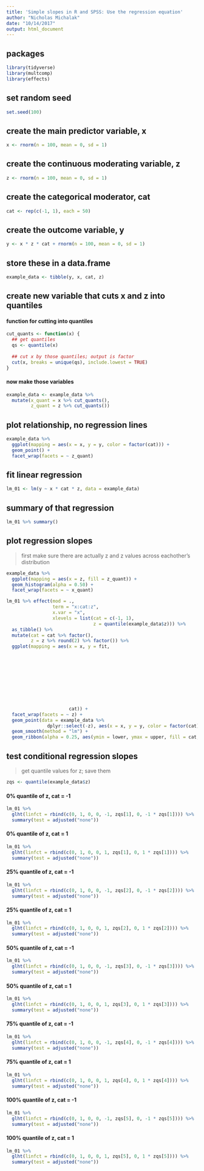 ```yaml
---
title: 'Simple slopes in R and SPSS: Use the regression equation'
author: "Nicholas Michalak"
date: "10/14/2017"
output: html_document
---
```


## packages

```r

library(tidyverse)
library(multcomp)
library(effects)

```

## set random seed

```r

set.seed(100)

```

## create the main predictor variable, x

```r

x <- rnorm(n = 100, mean = 0, sd = 1)

```

## create the continuous moderating variable, z

```r

z <- rnorm(n = 100, mean = 0, sd = 1) 

```

## create the categorical moderator, cat

```r

cat <- rep(c(-1, 1), each = 50)

```

## create the outcome variable, y

```r

y <- x * z * cat + rnorm(n = 100, mean = 0, sd = 1)

```

## store these in a data.frame

```r

example_data <- tibble(y, x, cat, z)

```

## create new variable that cuts x and z into quantiles

#### function for cutting into quantiles

```r

cut_quants <- function(x) {
  ## get quantiles
  qs <- quantile(x)
  
  ## cut x by those quantiles; output is factor
  cut(x, breaks = unique(qs), include.lowest = TRUE)
}

```

#### now make those variables

```r

example_data <- example_data %>% 
  mutate(x_quant = x %>% cut_quants(),
         z_quant = z %>% cut_quants())

```

## plot relationship, no regression lines

```r

example_data %>% 
  ggplot(mapping = aes(x = x, y = y, color = factor(cat))) +
  geom_point() +
  facet_wrap(facets = ~ z_quant)

```

## fit linear regression

```r

lm_01 <- lm(y ~ x * cat * z, data = example_data)

```

## summary of that regression

```r

lm_01 %>% summary()

```

## plot regression slopes
> first make sure there are actually z and z values across eachother's distribution

```r

example_data %>% 
  ggplot(mapping = aes(x = z, fill = z_quant)) +
  geom_histogram(alpha = 0.50) +
  facet_wrap(facets = ~ x_quant)

```


```r

lm_01 %>% effect(mod = .,
                 term = "x:cat:z",
                 x.var = "x",
                 xlevels = list(cat = c(-1, 1),
                                z = quantile(example_data$z))) %>% 
  as_tibble() %>% 
  mutate(cat = cat %>% factor(),
         z = z %>% round(2) %>% factor()) %>% 
  ggplot(mapping = aes(x = x, y = fit, 
                       
                       
                       
                       
                       
                       
                       
                       
                       
                       
                       cat)) +
  facet_wrap(facets = ~ z) +
  geom_point(data = example_data %>%
               dplyr::select(-z), aes(x = x, y = y, color = factor(cat))) +
  geom_smooth(method = "lm") +
  geom_ribbon(alpha = 0.25, aes(ymin = lower, ymax = upper, fill = cat, color = NULL))

```

## test conditional regression slopes
> get quantile values for z; save them

```r

zqs <- quantile(example_data$z)

```

#### 0% quantile of z, cat = -1

```r

lm_01 %>%
  glht(linfct = rbind(c(0, 1, 0, 0, -1, zqs[1], 0, -1 * zqs[1]))) %>% 
  summary(test = adjusted("none"))

```

#### 0% quantile of z, cat = 1

```r

lm_01 %>%
  glht(linfct = rbind(c(0, 1, 0, 0, 1, zqs[1], 0, 1 * zqs[1]))) %>% 
  summary(test = adjusted("none"))

```

#### 25% quantile of z, cat = -1

```r

lm_01 %>%
  glht(linfct = rbind(c(0, 1, 0, 0, -1, zqs[2], 0, -1 * zqs[2]))) %>% 
  summary(test = adjusted("none"))

```

#### 25% quantile of z, cat = 1

```r

lm_01 %>%
  glht(linfct = rbind(c(0, 1, 0, 0, 1, zqs[2], 0, 1 * zqs[2]))) %>% 
  summary(test = adjusted("none"))

```

#### 50% quantile of z, cat = -1

```r

lm_01 %>%
  glht(linfct = rbind(c(0, 1, 0, 0, -1, zqs[3], 0, -1 * zqs[3]))) %>% 
  summary(test = adjusted("none"))

```

#### 50% quantile of z, cat = 1

```r

lm_01 %>%
  glht(linfct = rbind(c(0, 1, 0, 0, 1, zqs[3], 0, 1 * zqs[3]))) %>% 
  summary(test = adjusted("none"))

```

#### 75% quantile of z, cat = -1

```r

lm_01 %>%
  glht(linfct = rbind(c(0, 1, 0, 0, -1, zqs[4], 0, -1 * zqs[4]))) %>% 
  summary(test = adjusted("none"))

```

#### 75% quantile of z, cat = 1

```r

lm_01 %>%
  glht(linfct = rbind(c(0, 1, 0, 0, 1, zqs[4], 0, 1 * zqs[4]))) %>% 
  summary(test = adjusted("none"))

```

#### 100% quantile of z, cat = -1

```r

lm_01 %>%
  glht(linfct = rbind(c(0, 1, 0, 0, -1, zqs[5], 0, -1 * zqs[5]))) %>% 
  summary(test = adjusted("none"))

```

#### 100% quantile of z, cat = 1

```r

lm_01 %>%
  glht(linfct = rbind(c(0, 1, 0, 0, 1, zqs[5], 0, 1 * zqs[5]))) %>% 
  summary(test = adjusted("none"))

```












